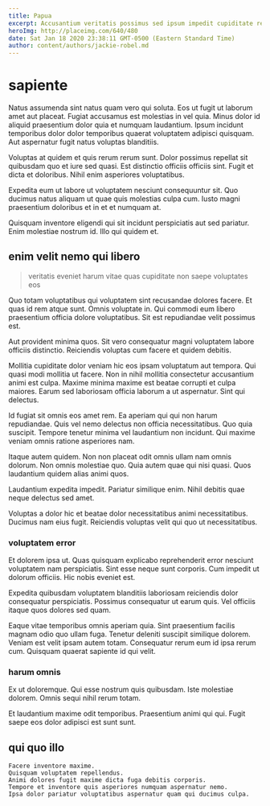 ```yaml
---
title: Papua
excerpt: Accusantium veritatis possimus sed ipsum impedit cupiditate reiciendis. Esse quo dolores. Quod quasi reiciendis est sunt. Totam id qui quo sunt ipsum cum sint.
heroImg: http://placeimg.com/640/480
date: Sat Jan 18 2020 23:38:11 GMT-0500 (Eastern Standard Time)
author: content/authors/jackie-robel.md
---
```

# sapiente

Natus assumenda sint natus quam vero qui soluta. Eos ut fugit ut laborum amet aut placeat. Fugiat accusamus est molestias in vel quia. Minus dolor id aliquid praesentium dolor quia et numquam laudantium. Ipsum incidunt temporibus dolor dolor temporibus quaerat voluptatem adipisci quisquam. Aut aspernatur fugit natus voluptas blanditiis.
  
Voluptas at quidem et quis rerum rerum sunt. Dolor possimus repellat sit quibusdam quo et iure sed quasi. Est distinctio officiis officiis sint. Fugit et dicta et doloribus. Nihil enim asperiores voluptatibus.
  
Expedita eum ut labore ut voluptatem nesciunt consequuntur sit. Quo ducimus natus aliquam ut quae quis molestias culpa cum. Iusto magni praesentium doloribus et in et et numquam at.
  
Quisquam inventore eligendi qui sit incidunt perspiciatis aut sed pariatur. Enim molestiae nostrum id. Illo qui quidem et.

## enim velit nemo qui libero

> veritatis eveniet harum vitae quas cupiditate non saepe voluptates eos

Quo totam voluptatibus qui voluptatem sint recusandae dolores facere. Et quas id rem atque sunt. Omnis voluptate in. Qui commodi eum libero praesentium officia dolore voluptatibus. Sit est repudiandae velit possimus est.
  
Aut provident minima quos. Sit vero consequatur magni voluptatem labore officiis distinctio. Reiciendis voluptas cum facere et quidem debitis.
  
Mollitia cupiditate dolor veniam hic eos ipsam voluptatum aut tempora. Qui quasi modi mollitia ut facere. Non in nihil mollitia consectetur accusantium animi est culpa. Maxime minima maxime est beatae corrupti et culpa maiores. Earum sed laboriosam officia laborum a ut aspernatur. Sint qui delectus.
  
Id fugiat sit omnis eos amet rem. Ea aperiam qui qui non harum repudiandae. Quis vel nemo delectus non officia necessitatibus. Quo quia suscipit. Tempore tenetur minima vel laudantium non incidunt. Qui maxime veniam omnis ratione asperiores nam.
  
Itaque autem quidem. Non non placeat odit omnis ullam nam omnis dolorum. Non omnis molestiae quo. Quia autem quae qui nisi quasi. Quos laudantium quidem alias animi quos.
  
Laudantium expedita impedit. Pariatur similique enim. Nihil debitis quae neque delectus sed amet.
  
Voluptas a dolor hic et beatae dolor necessitatibus animi necessitatibus. Ducimus nam eius fugit. Reiciendis voluptas velit qui quo ut necessitatibus.

### voluptatem error

Et dolorem ipsa ut. Quas quisquam explicabo reprehenderit error nesciunt voluptatem nam perspiciatis. Sint esse neque sunt corporis. Cum impedit ut dolorum officiis. Hic nobis eveniet est.
  
Expedita quibusdam voluptatem blanditiis laboriosam reiciendis dolor consequatur perspiciatis. Possimus consequatur ut earum quis. Vel officiis itaque quos dolores sed quam.
  
Eaque vitae temporibus omnis aperiam quia. Sint praesentium facilis magnam odio quo ullam fuga. Tenetur deleniti suscipit similique dolorem. Veniam est velit ipsam autem totam. Consequatur rerum eum id ipsa rerum cum. Quisquam quaerat sapiente id qui velit.

### harum omnis

Ex ut doloremque. Qui esse nostrum quis quibusdam. Iste molestiae dolorem. Omnis sequi nihil rerum totam.
  
Et laudantium maxime odit temporibus. Praesentium animi qui qui. Fugit saepe eos dolor adipisci est sunt sunt.

## qui quo illo

```text
Facere inventore maxime.
Quisquam voluptatem repellendus.
Animi dolores fugit maxime dicta fuga debitis corporis.
Tempore et inventore quis asperiores numquam aspernatur nemo.
Ipsa dolor pariatur voluptatibus aspernatur quam qui ducimus culpa.
```

